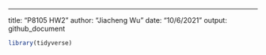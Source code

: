 ---
title: "P8105 HW2"
author: "Jiacheng Wu"
date: "10/6/2021"
output: github_document


```r
library(tidyverse)
```

